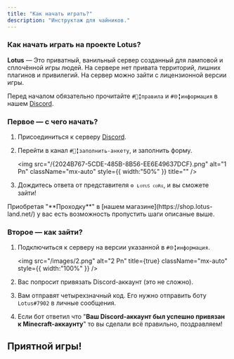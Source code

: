 ```yaml
---
title: "Как начать играть?"
description: "Инструктаж для чайников."
---
```


### Как начать играть на проекте Lotus?

**Lotus** — Это приватный, ванильный сервер созданный для ламповой и cплoчённой игры людей. На сервере нет привата территорий, лишних плагинов и привилегий. На сервер можно зайти с лицензионной версии игры.

Перед началом обязательно прочитайте `#📜╏правила` и `#🌐╏информация` в нашем [Discord](https://discord.gg/wFUzrZgAeu).

### Первое — с чего начать?

1. Присоединиться к серверу [Discord](https://discord.gg/wFUzrZgAeu).
2. Перейти в канал `#📝╏заполнить-анкету`, и заполнить форму.

   <img
     src="/{2024B767-5CDE-485B-8B56-EE6E49637DCF}.png"
     alt="1 Pn"
     className="mx-auto"
     style={{ width:"50%" }}
     title=""
   />
3. Дождитесь ответа от представителя `⚙️ ʟᴏᴛᴜꜱ ᴄᴏʀᴇ`, и вы сможете зайти\!

<Info>
  Приобретая "**Проходку**" в [нашем магазине](https://shop.lotus-land.net/) у вас есть возможность пропустить шаги описаные выше.
</Info>

### Второе — как зайти?

1. Подключиться к серверу на версии указанной в `#🌐╏информация`.

   <img
     src="/images/2.png"
     alt="2 Pn"
     title={true}
     className="mx-auto"
     style={{ width:"100%" }}
   />
2. Вас попросит привязать Discord-аккаунт (это не сложно).
3. Вам отправят четырехзначный код. Его нужно отправить боту `Lotus#7902` в личные сообщения.
4. Если бот ответил что "**Ваш Discord-аккаунт был успешно привязан к Minecraft-аккаунту**" то вы сделали всё правильно, поздравляем\!

## Приятной игры\!
